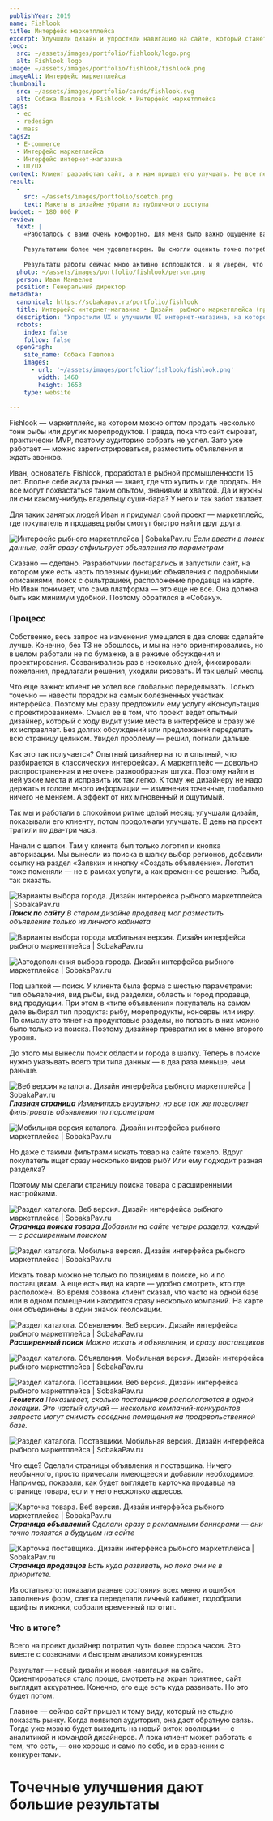 ```yaml
---
publishYear: 2019
name: Fishlook
title: Интерфейс маркетплейса
excerpt: Улучшили дизайн и упростили навигацию на сайте, который станет первым в России маркетплейсом для продавцов рыбы.
logo:
  src: ~/assets/images/portfolio/fishlook/logo.png
  alt: Fishlook logo
image: ~/assets/images/portfolio/fishlook/fishlook.png
imageAlt: Интерфейс маркетплейса
thumbnail:
  src: ~/assets/images/portfolio/cards/fishlook.svg
  alt: Собака Павлова • Fishlook • Интерфейс маркетплейса
tags:
  - ec
  - redesign
  - mass
tags2:
  - E-commerce
  - Интерфейс маркетплейса
  - Интерфейс интернет-магазина
  - UI/UX
context: Клиент разработал сайт, а к нам пришел его улучшать. Не все переделать, только исправить проблемные места. В общем-то, обычная история про эволюцию.
result:
  -
    src: ~/assets/images/portfolio/scetch.png
    text: Макеты в дизайне убрали из публичного доступа
budget: ~ 180 000 ₽
review: 
  text: |
    «Работалось с вами очень комфортно. Для меня было важно ощущение вашего профессионализма, и оно подтвердилось на всех этапах. Сроки и регламент не вызывали вопросов, а значит, были отлично соблюдены.
    
    Результатами более чем удовлетворен. Вы смогли оценить точно потребности на данной стадии и помогли реализовать даже больше, чем я ожидал. Главное, что у меня всегда было ощущение, что вы неравнодушны к проекту, а действительно искренне желаете, чтобы он развивался. Это очень ценно.
    
    Результаты работы сейчас мною активно воплощаются, и я уверен, что будут полностью востребованы».
  photo: ~/assets/images/portfolio/fishlook/person.png
  person: Иван Манвелов
  position: Генеральный директор
metadata:
  canonical: https://sobakapav.ru/portfolio/fishlook
  title: Интерфейс интернет-магазина • Дизайн  рыбного маркетплейса (практический кейс)
  description: "Упростили UX и улучшили UI интернет-магазина, на котором встречаются поставщики и оптовые покупатели рыбы и других морепродуктов."
  robots:
    index: false
    follow: false
  openGraph:
    site_name: Собака Павлова
    images:
      - url: '~/assets/images/portfolio/fishlook/fishlook.png'
        width: 1460
        height: 1653
    type: website
  
---
```


Fishlook — маркетплейс, на котором можно оптом продать несколько тонн рыбы или других морепродуктов. Правда, пока что сайт сыроват, практически MVP, поэтому аудиторию собрать не успел. Зато уже работает — можно зарегистрироваться, разместить объявления и ждать звонков.

Иван, основатель Fishlook, проработал в рыбной промышленности 15 лет. Вполне себе акула рынка — знает, где что купить и где продать. Не все могут похвастаться таким опытом, знаниями и хваткой. Да и нужны ли они какому-нибудь владельцу суши-бара? У него и так забот хватает.

Для таких занятых людей Иван и придумал свой проект — маркетплейс, где покупатель и продавец рыбы смогут быстро найти друг друга.

![Интерфейс рыбного маркетплейса | SobakaPav.ru](~/assets/images/portfolio/fishlook/1.png)
_Если ввести в поиск данные, сайт сразу отфильтрует объявления по параметрам_

Сказано — сделано. Разработчики постарались и запустили сайт, на котором уже есть часть полезных функций: объявления с подробными описаниями, поиск с фильтрацией, расположение продавца на карте. Но Иван понимает, что сама платформа — это еще не все. Она должна быть как минимум удобной. Поэтому обратился в «Собаку».

### Процесс

Собственно, весь запрос на изменения умещался в два слова: сделайте лучше. Конечно, без ТЗ не обошлось, и мы на него ориентировались, но в целом работали не по бумажке, а в режиме обсуждения и проектирования. Созванивались раз в несколько дней, фиксировали пожелания, предлагали решения, уходили рисовать. И так целый месяц.

Что еще важно: клиент не хотел все глобально переделывать. Только точечно — навести порядок на самых болезненных участках интерфейса. Поэтому мы сразу предложили ему услугу «Консультация с проектированием». Смысл ее в том, что проект ведет опытный дизайнер, который с ходу видит узкие места в интерфейсе и сразу же их исправляет. Без долгих обсуждений или предложений переделать всю страницу целиком. Увидел проблему — решил, погнали дальше.

Как это так получается? Опытный дизайнер на то и опытный, что разбирается в классических интерфейсах. А маркетплейс — довольно распространенная и не очень разнообразная штука. Поэтому найти в ней узкие места и исправить их так легко. К тому же дизайнеру не надо держать в голове много информации — изменения точечные, глобально ничего не меняем. А эффект от них мгновенный и ощутимый.

Так мы и работали в спокойном ритме целый месяц: улучшали дизайн, показывали его клиенту, потом продолжали улучшать. В день на проект тратили по два-три часа.

Начали с шапки. Там у клиента был только логотип и кнопка авторизации. Мы вынесли из поиска в шапку выбор регионов, добавили ссылку на раздел «Заявки» и кнопку «Создать объявление». Логотип тоже поменяли — не в рамках услуги, а как временное решение. Рыба, так сказать.

![Варианты выбора города. Дизайн интерфейса рыбного маркетплейса | SobakaPav.ru](~/assets/images/portfolio/fishlook/2.png)
**_Поиск по сайту_**
_В старом дизайне продавец мог разместить объявление только из личного кабинета_

![Варианты выбора города мобильная версия. Дизайн интерфейса рыбного маркетплейса | SobakaPav.ru](~/assets/images/portfolio/fishlook/3.png)

![Автодополнения выбора города. Дизайн интерфейса рыбного маркетплейса | SobakaPav.ru](~/assets/images/portfolio/fishlook/4.png)

Под шапкой — поиск. У клиента была форма с шестью параметрами: тип объявления, вид рыбы, вид разделки, область и город продавца, вид продукции. При этом в «типе объявления» покупатель на самом деле выбирал тип продукта: рыбу, морепродукты, консервы или икру. По смыслу это тянет на продуктовые разделы, но попасть в них можно было только из поиска. Поэтому дизайнер превратил их в меню второго уровня.

До этого мы вынесли поиск области и города в шапку. Теперь в поиске нужно указывать всего три типа данных — в два раза меньше, чем раньше.

![Веб версия каталога. Дизайн интерфейса рыбного маркетплейса | SobakaPav.ru](~/assets/images/portfolio/fishlook/5.png)
**_Главная страница_**
_Изменилась визуально, но все так же позволяет фильтровать объявления по параметрам_

![Мобильная версия каталога. Дизайн интерфейса рыбного маркетплейса | SobakaPav.ru](~/assets/images/portfolio/fishlook/6.png)

Но даже с такими фильтрами искать товар на сайте тяжело. Вдруг покупатель ищет сразу несколько видов рыб? Или ему подходит разная разделка?

Поэтому мы сделали страницу поиска товара с расширенными настройками.

![Раздел каталога. Веб версия. Дизайн интерфейса рыбного маркетплейса | SobakaPav.ru](~/assets/images/portfolio/fishlook/7.png)
**_Страница поиска товара_**
_Добавили на сайте четыре раздела, каждый — с расширенным поиском_

![Раздел каталога. Мобильна версия. Дизайн интерфейса рыбного маркетплейса | SobakaPav.ru](~/assets/images/portfolio/fishlook/8.png)

Искать товар можно не только по позициям в поиске, но и по поставщикам. А еще есть вид на карте — удобно смотреть, кто где расположен. Во время созвона клиент сказал, что часто на одной базе или в одном помещении находится сразу несколько компаний. На карте они объединены в один значок геолокации.

![Раздел каталога. Объявления. Веб версия. Дизайн интерфейса рыбного маркетплейса | SobakaPav.ru](~/assets/images/portfolio/fishlook/9.png)
**_Расширенный поиск_**
_Можно искать и объявления, и сразу поставщиков_

![Раздел каталога. Объявления. Мобильная версия. Дизайн интерфейса рыбного маркетплейса | SobakaPav.ru](~/assets/images/portfolio/fishlook/10.png)

![Раздел каталога. Поставщики. Веб версия. Дизайн интерфейса рыбного маркетплейса | SobakaPav.ru](~/assets/images/portfolio/fishlook/11.png)
**_Геометка_**
_Показывает, сколько поставщиков располагаются в одной локации. Это частый случай — несколько компаний-конкурентов запросто могут снимать соседние помещения на продовольственной базе._

![Раздел каталога. Поставщики. Мобильная версия. Дизайн интерфейса рыбного маркетплейса | SobakaPav.ru](~/assets/images/portfolio/fishlook/12.png)

Что еще? Сделали страницы объявления и поставщика. Ничего необычного, просто причесали имеющееся и добавили необходимое. Например, показали, как будет выглядеть карточка продавца на странице товара, если у него несколько адресов.

![Карточка товара. Веб версия. Дизайн интерфейса рыбного маркетплейса | SobakaPav.ru](~/assets/images/portfolio/fishlook/13.png)
**_Страница объявлений_**
_Сделали сразу с рекламными баннерами — они точно появятся в будущем на сайте_

![Карточка поставщика. Дизайн интерфейса рыбного маркетплейса | SobakaPav.ru](~/assets/images/portfolio/fishlook/14.png)
**_Страница продавцов_**
_Есть куда развивать, но пока они не в приоритете._

Из остального: показали разные состояния всех меню и ошибки заполнения форм, слегка переделали личный кабинет, подобрали шрифты и иконки, собрали временный логотип.

### Что в итоге?

Всего на проект дизайнер потратил чуть более сорока часов. Это вместе с созвонами и быстрым анализом конкурентов.

Результат — новый дизайн и новая навигация на сайте. Ориентироваться стало проще, смотреть на экран приятнее, сайт выглядит аккуратнее. Конечно, его еще есть куда развивать. Но это будет потом.

Главное — сейчас сайт пришел к тому виду, который не стыдно показать рынку. Когда появится аудитория, она даст обратную связь. Тогда уже можно будет выходить на новый виток эволюции — с аналитикой и командой дизайнеров. А пока клиент может работать с тем, что есть, — оно хорошо и само по себе, и в сравнении с конкурентами.

# Точечные улучшения дают большие результаты
